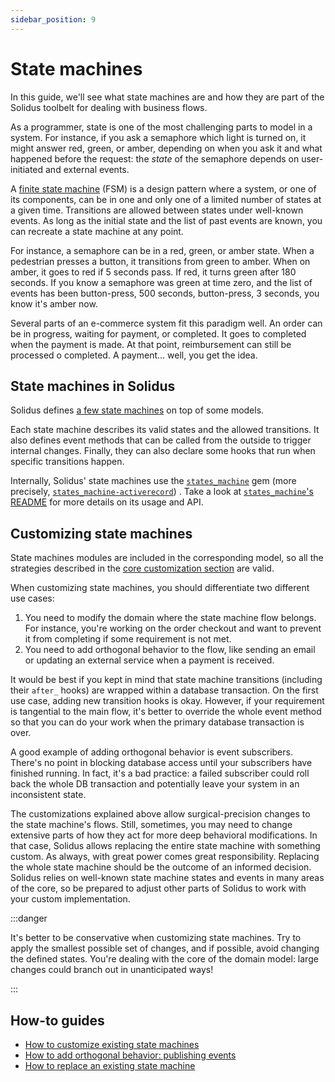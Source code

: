 ```yaml
---
sidebar_position: 9
---
```


# State machines

In this guide, we'll see what state machines are and how they are part of the
Solidus toolbelt for dealing with business flows.

As a programmer, state is one of the most challenging parts to model in a system. For instance, if
you ask a semaphore which light is turned on, it might answer red, green, or amber, depending on
when you ask it and what happened before the request: the _state_ of the semaphore depends on
user-initiated and external events.

A [finite state machine](https://en.wikipedia.org/wiki/Finite-state\_machine)
(FSM) is a design pattern where a system, or one of its components, can be in
one and only one of a limited number of states at a given time. Transitions are
allowed between states under well-known events. As long as the initial state
and the list of past events are known, you can recreate a state machine at any
point.

For instance, a semaphore can be in a red, green, or amber state. When a
pedestrian presses a button, it transitions from green to amber. When on amber,
it goes to red if 5 seconds pass. If red, it turns green after 180 seconds. If
you know a semaphore was green at time zero, and the list of events has been
button-press, 500 seconds, button-press, 3 seconds, you know it's amber now.

Several parts of an e-commerce system fit this paradigm well. An order can be
in progress, waiting
for payment, or completed. It goes to completed when the payment is made. At that point,
reimbursement can still be processed o completed. A payment... well, you get the idea.

## State machines in Solidus

Solidus defines [a few state
machines](https://github.com/solidusio/solidus/tree/master/core/lib/spree/core/state\_machines)
on top of some models.

Each state machine describes its valid states and the allowed transitions. It
also defines event methods that can be called from the outside to trigger
internal changes. Finally, they can also declare some hooks that run when
specific transitions happen.&#x20;

Internally, Solidus' state machines use the
[`states_machine`](https://github.com/state-machines/state\_machines) gem (more
precisely,
[`states_machine-activerecord`](https://github.com/state-machines/state\_machines-activerecord))
. Take a look at [`states_machine`'s
README](https://github.com/state-machines/state\_machines/blob/master/README.md)
for more details on its usage and API.

## Customizing state machines

State machines modules are included in the corresponding model, so all the
strategies described in the [core customization
section](../customization/customizing-the-core.mdx) are valid.

When customizing state machines, you should differentiate two different use cases:

1. You need to modify the domain where the state machine flow belongs. For
instance, you're working on the order checkout and want to prevent it from
completing if some requirement is not met.
2. You need to add orthogonal behavior to the flow, like sending an email or
updating an external service when a payment is received.

It would be best if you kept in mind that state machine transitions (including
their `after_` hooks) are wrapped within a database transaction. On the first
use case, adding new transition hooks is okay. However, if your requirement is
tangential to the main flow, it's better to override the whole event method so
that you can do your work when the primary database transaction is over.

A good example of adding orthogonal behavior is event subscribers. There's no
point in blocking database access until your subscribers have finished running.
In fact, it's a bad practice: a failed subscriber could roll back the whole DB
transaction and potentially leave your system in an inconsistent state.

The customizations explained above allow surgical-precision changes to the
state machine's flows. Still, sometimes, you may need to change extensive parts
of how they act for more deep behavioral modifications. In that case, Solidus
allows replacing the entire state machine with something custom. As always,
with great power comes great responsibility. Replacing the whole state machine
should be the outcome of an informed decision. Solidus relies on well-known
state machine states and events in many areas of the core, so be prepared to
adjust other parts of Solidus to work with your custom implementation.

:::danger

It's better to be conservative when customizing state machines. Try to apply
the smallest possible set of changes, and if possible, avoid changing the
defined states. You're dealing with the core of the domain model: large changes
could branch out in unanticipated ways!

:::

## How-to guides

- [How to customize existing state machines][how-to-customize-existing-state-machines]
- [How to add orthogonal behavior: publishing events][how-to-add-orthogonal-behavior]
- [How to replace an existing state machine][how-to-replace-an-existing-state-machine]

[how-to-customize-existing-state-machines]: /how-tos/how-to-customize-existing-state-machines.mdx
[how-to-add-orthogonal-behavior]: /how-tos/how-to-add-orthogonal-behavior-to-state-machines-publishing-events.mdx
[how-to-replace-an-existing-state-machine]: /how-tos/how-to-replace-an-existing-state-machine.mdx
